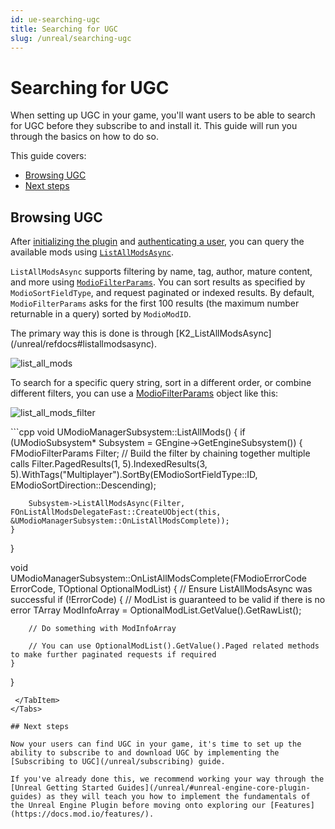 ```yaml
---
id: ue-searching-ugc
title: Searching for UGC
slug: /unreal/searching-ugc
---
```


# Searching for UGC

When setting up UGC in your game, you'll want users to be able to search for UGC before they subscribe to and install it. This guide will run you through the basics on how to do so. 

This guide covers:

* [Browsing UGC](#browsing-ugc)
* [Next steps](#next-steps)

## Browsing UGC

After [initializing the plugin](initialization) and [authenticating a user](authentication), you can query the available mods using [`ListAllModsAsync`](/unreal/refdocs/#listallmodsasync). 

`ListAllModsAsync` supports filtering by name, tag, author, mature content, and more using [`ModioFilterParams`](/unreal/refdocs#modiofilterparams).  You can sort results as specified by `ModioSortFieldType`, and request paginated or indexed results. By default, `ModioFilterParams` asks for the first 100 results (the maximum number returnable in a query) sorted by `ModioModID`.

<Tabs group-id="languages">
  <TabItem value="blueprint" label="Blueprint">
The primary way this is done is through [K2_ListAllModsAsync](/unreal/refdocs#listallmodsasync).

![list_all_mods](img/list_all_mods.png)

To search for a specific query string, sort in a different order, or combine different filters, you can use a [ModioFilterParams](/unreal/refdocs#modiofilterparams) object like this:

![list_all_mods_filter](img/list_all_mods_filter.png)

  </TabItem>
  <TabItem value="c++" label="C++" default>
 ```cpp
void UModioManagerSubsystem::ListAllMods()
{
	if (UModioSubsystem* Subsystem = GEngine->GetEngineSubsystem<UModioSubsystem>())
	{
		FModioFilterParams Filter;
		// Build the filter by chaining together multiple calls
		Filter.PagedResults(1, 5).IndexedResults(3, 5).WithTags("Multiplayer").SortBy(EModioSortFieldType::ID, EModioSortDirection::Descending);

		Subsystem->ListAllModsAsync(Filter, FOnListAllModsDelegateFast::CreateUObject(this, &UModioManagerSubsystem::OnListAllModsComplete));
	}
}

void UModioManagerSubsystem::OnListAllModsComplete(FModioErrorCode ErrorCode, TOptional<FModioModInfoList> OptionalModList)
{
	// Ensure ListAllModsAsync was successful
	if (!ErrorCode)
	{
		// ModList is guaranteed to be valid if there is no error
		TArray<FModioModInfo> ModInfoArray = OptionalModList.GetValue().GetRawList();

		// Do something with ModInfoArray

		// You can use OptionalModList().GetValue().Paged related methods to make further paginated requests if required
	}
}

 ```
  </TabItem>
</Tabs>

## Next steps

Now your users can find UGC in your game, it's time to set up the ability to subscribe to and download UGC by implementing the [Subscribing to UGC](/unreal/subscribing) guide.

If you've already done this, we recommend working your way through the [Unreal Getting Started Guides](/unreal/#unreal-engine-core-plugin-guides) as they will teach you how to implement the fundamentals of the Unreal Engine Plugin before moving onto exploring our [Features](https://docs.mod.io/features/).
